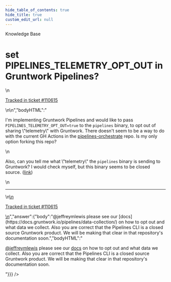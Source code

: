 ```yaml
---
hide_table_of_contents: true
hide_title: true
custom_edit_url: null
---
```



<head>
  <link rel="canonical" href="https://github.com/gruntwork-io/knowledge-base/discussions/788" />
</head>

<CenterLayout>
<span className="searchCategory">Knowledge Base</span>
<h1>set PIPELINES_TELEMETRY_OPT_OUT in Gruntwork Pipelines?</h1>
<GitHub discussion={{"id":"D_kwDOF8slf84AWmW_","number":788,"author":{"login":"jeffreymlewis"},"title":"set PIPELINES_TELEMETRY_OPT_OUT in Gruntwork Pipelines?","body":"\nI'm implementing Gruntwork Pipelines and would like to pass `PIPELINES_TELEMETRY_OPT_OUT=true` to the `pipelines` binary, to opt out of sharing \"telemetry\" with Gruntwork. There doesn't seem to be a way to do with the current GH Actions in the [pipelines-orchestrate](https://github.com/gruntwork-io/pipelines-orchestrate) repo. Is my only option forking this repo?\r\n\r\nAlso, can you tell me what \"telemetry\" the `pipelines` binary is sending to Gruntwork? I would check myself, but this binary seems to be closed source. ([link](https://github.com/gruntwork-io/pipelines-cli/issues/1))\n\n---\n\n<ins datetime=\"2023-12-04T21:06:30Z\">\n  <p><a href=\"https://support.gruntwork.io/hc/requests/110615\">Tracked in ticket #110615</a></p>\n</ins>\n","bodyHTML":"<p dir=\"auto\">I'm implementing Gruntwork Pipelines and would like to pass <code class=\"notranslate\">PIPELINES_TELEMETRY_OPT_OUT=true</code> to the <code class=\"notranslate\">pipelines</code> binary, to opt out of sharing \"telemetry\" with Gruntwork. There doesn't seem to be a way to do with the current GH Actions in the <a href=\"https://github.com/gruntwork-io/pipelines-orchestrate\">pipelines-orchestrate</a> repo. Is my only option forking this repo?</p>\n<p dir=\"auto\">Also, can you tell me what \"telemetry\" the <code class=\"notranslate\">pipelines</code> binary is sending to Gruntwork? I would check myself, but this binary seems to be closed source. (<a href=\"https://github.com/gruntwork-io/pipelines-cli/issues/1\">link</a>)</p>\n<hr>\n<ins datetime=\"2023-12-04T21:06:30Z\">\n  <p dir=\"auto\"><a href=\"https://support.gruntwork.io/hc/requests/110615\" rel=\"nofollow\">Tracked in ticket #110615</a></p>\n</ins>","answer":{"body":"@jeffreymlewis please see our [docs](https://docs.gruntwork.io/pipelines/data-collection/) on how to opt out and what data we collect. Also you are correct that the Pipelines CLI is a closed source Gruntwork product. We will be making that clear in that repository's documentation soon.","bodyHTML":"<p dir=\"auto\"><a class=\"user-mention notranslate\" data-hovercard-type=\"user\" data-hovercard-url=\"/users/jeffreymlewis/hovercard\" data-octo-click=\"hovercard-link-click\" data-octo-dimensions=\"link_type:self\" href=\"https://github.com/jeffreymlewis\">@jeffreymlewis</a> please see our <a href=\"https://docs.gruntwork.io/pipelines/data-collection/\" rel=\"nofollow\">docs</a> on how to opt out and what data we collect. Also you are correct that the Pipelines CLI is a closed source Gruntwork product. We will be making that clear in that repository's documentation soon.</p>"}}} />

</CenterLayout>
  

<!-- ##DOCS-SOURCER-START
{
  "sourcePlugin": "github-discussions",
  "hash": "0e8eb6d1ef5c915b446e6004595abd0c"
}
##DOCS-SOURCER-END -->
